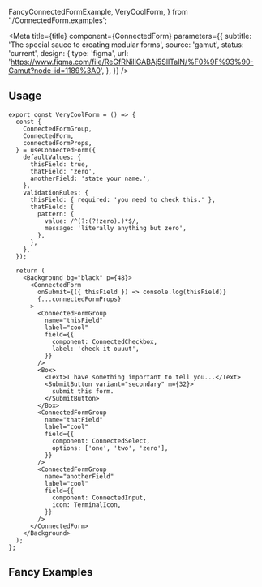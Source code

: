 
  FancyConnectedFormExample,
  VeryCoolForm,
} from './ConnectedForm.examples';

<Meta
  title={title}
  component={ConnectedForm}
  parameters={{
    subtitle: 'The special sauce to creating modular forms',
    source: 'gamut',
    status: 'current',
    design: {
      type: 'figma',
      url:
        'https://www.figma.com/file/ReGfRNillGABAj5SlITalN/%F0%9F%93%90-Gamut?node-id=1189%3A0',
    },
  }}
/>

## Usage

```tsx
export const VeryCoolForm = () => {
  const {
    ConnectedFormGroup,
    ConnectedForm,
    connectedFormProps,
  } = useConnectedForm({
    defaultValues: {
      thisField: true,
      thatField: 'zero',
      anotherField: 'state your name.',
    },
    validationRules: {
      thisField: { required: 'you need to check this.' },
      thatField: {
        pattern: {
          value: /^(?:(?!zero).)*$/,
          message: 'literally anything but zero',
        },
      },
    },
  });

  return (
    <Background bg="black" p={48}>
      <ConnectedForm
        onSubmit={({ thisField }) => console.log(thisField)}
        {...connectedFormProps}
      >
        <ConnectedFormGroup
          name="thisField"
          label="cool"
          field={{
            component: ConnectedCheckbox,
            label: 'check it ouuut',
          }}
        />
        <Box>
          <Text>I have something important to tell you...</Text>
          <SubmitButton variant="secondary" m={32}>
            submit this form.
          </SubmitButton>
        </Box>
        <ConnectedFormGroup
          name="thatField"
          label="cool"
          field={{
            component: ConnectedSelect,
            options: ['one', 'two', 'zero'],
          }}
        />
        <ConnectedFormGroup
          name="anotherField"
          label="cool"
          field={{
            component: ConnectedInput,
            icon: TerminalIcon,
          }}
        />
      </ConnectedForm>
    </Background>
  );
};
```

<VeryCoolForm />

## Fancy Examples

<FancyConnectedFormExample />
